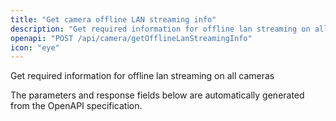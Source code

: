 ```yaml
---
title: "Get camera offline LAN streaming info"
description: "Get required information for offline lan streaming on all cameras"
openapi: "POST /api/camera/getOfflineLanStreamingInfo"
icon: "eye"
---
```


Get required information for offline lan streaming on all cameras

<Note>
The parameters and response fields below are automatically generated from the OpenAPI specification.
</Note>
